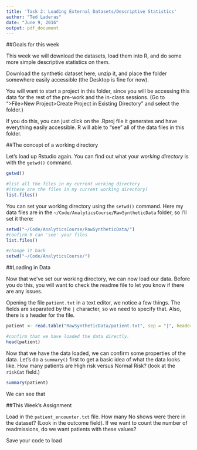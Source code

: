 ```yaml
---
title: 'Task 2: Loading External Datasets/Descriptive Statistics'
author: "Ted Laderas"
date: "June 9, 2016"
output: pdf_document
---
```


##Goals for this week

This week we will download the datasets, load them into R, and do some more simple descriptive statistics on them.

Download the synthetic dataset here, unzip it, and place the folder somewhere easily accessible (the Desktop is fine for now). 

You will want to start a project in this folder, since you will be accessing this data for the rest of the pre-work and the in-class sessions. (Go to ">File>New Project>Create Project in Existing Directory" and select the folder.) 

If you do this, you can just click on the .Rproj file it generates and have everything easily accessible. R will able to "see" all of the data files in this folder.

##The concept of a working directory

Let's load up Rstudio again. You can find out what your *working directory* is with the `getwd()` command.

```r
getwd()

#list all the files in my current working directory 
#(these are the files in my current working directory)
list.files()
```

You can set your working directory using the `setwd()` command. Here my data files are in the `~/Code/AnalyticsCourse/RawSyntheticData` folder, so I'll set it there:

```r
setwd("~/Code/AnalyticsCourse/RawSyntheticData/")
#confirm R can 'see' your files
list.files()

#change it back
setwd("~/Code/AnalyticsCourse/")
```

##Loading in Data

Now that we've set our working directory, we can now load our data. Before you do this, you will want to check the readme file to let you know if there are any issues.

Opening the file `patient.txt` in a text editor, we notice a few things. The fields are separated by the `|` character, so we need to specify that. Also, there is a header for the file.

```r
patient <- read.table("RawSyntheticData/patient.txt", sep = "|", header=TRUE)

#confirm that we have loaded the data directly.
head(patient)
```

Now that we have the data loaded, we can confirm some properties of the data. Let's do a `summary()` first to get a basic idea of what the data looks like. How many patients are High risk versus Normal Risk? (look at the `riskCat` field.)

```r
summary(patient)
```

We can see that 

##This Week's Assignment

Load in the `patient_encounter.txt` file. How many No shows were there in the dataset? (Look in the outcome field). If we want to count the number of readmissions, do we want patients with these values?

Save your code to load 

```r

```
